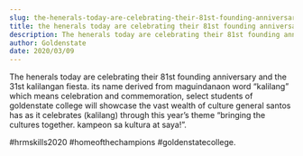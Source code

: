 ```yaml
---
slug: the-henerals-today-are-celebrating-their-81st-founding-anniversary-and-the-31st-kalilangan-fiesta
title: the henerals today are celebrating their 81st founding anniversary and the 31st kalilangan fiesta
description: The henerals today are celebrating their 81st founding anniversary and the 31st kalilangan fiesta. its...
author: Goldenstate
date: 2020/03/09
---
```


The henerals today are celebrating their 81st founding anniversary and the 31st kalilangan fiesta. its name derived from maguindanaon word “kalilang” which means celebration and commemoration, select students of goldenstate college will showcase the vast wealth of culture general santos has as it celebrates (kalilang) through this year’s theme “bringing the cultures together. kampeon sa kultura at saya!”.

#hrmskills2020 #homeofthechampions #goldenstatecollege.